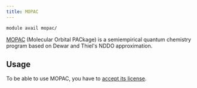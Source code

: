 ```yaml
---
title: MOPAC
---
```

```bash
module avail mopac/
```

[MOPAC](http://openmopac.net/) (Molecular Orbital PACkage) is a semiempirical quantum chemistry program based on Dewar and Thiel's NDDO approximation.

## Usage

To be able to use MOPAC, you have to [accept its license](https://signup.e-infra.cz/anyfed/registrar/?vo=meta&group=lic_mopac).

